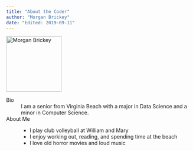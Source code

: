 ```yaml
---
title: "About the Coder"
author: "Morgan Brickey"
date: "Edited: 2019-09-11"
---
```


![](https://ih1.redbubble.net/image.391047015.5346/st%2Csmall%2C215x235-pad%2C210x230%2Cf8f8f8.jpg 'Morgan Brickey'){width=150 height=150}

Bio
:	I am a senior from Virginia Beach with a major in Data Science and a minor in Computer Science.

About Me
:	  - I play club volleyball at William and Mary
    - I enjoy working out, reading, and spending time at the beach
    - I love old horror movies and loud music